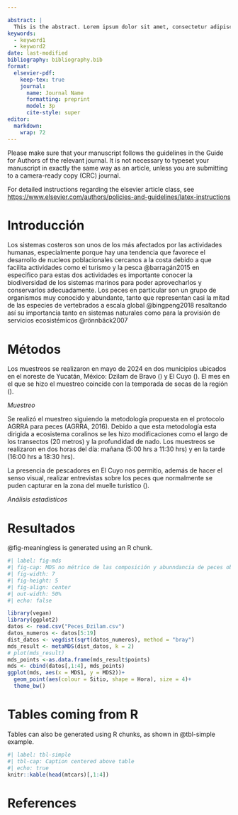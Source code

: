 ```yaml
---

abstract: |
  This is the abstract. Lorem ipsum dolor sit amet, consectetur adipiscing elit. Vestibulum augue turpis, dictum non malesuada a, volutpat eget velit. Nam placerat turpis purus, eu tristique ex tincidunt et. Mauris sed augue eget turpis ultrices tincidunt. Sed et mi in leo porta egestas. Aliquam non laoreet velit. Nunc quis ex vitae eros aliquet auctor nec ac libero. Duis laoreet sapien eu mi luctus, in bibendum leo molestie. Sed hendrerit diam diam, ac dapibus nisl volutpat vitae. Aliquam bibendum varius libero, eu efficitur justo rutrum at. Sed at tempus elit.
keywords: 
  - keyword1
  - keyword2
date: last-modified
bibliography: bibliography.bib
format:
  elsevier-pdf:
    keep-tex: true
    journal:
      name: Journal Name
      formatting: preprint
      model: 3p
      cite-style: super
editor: 
  markdown: 
    wrap: 72
---
```


Please make sure that your manuscript follows the guidelines in the Guide for Authors of the relevant journal. It is not necessary to typeset your manuscript in exactly the same way as an article, unless you are submitting to a camera-ready copy (CRC) journal.

For detailed instructions regarding the elsevier article class, see <https://www.elsevier.com/authors/policies-and-guidelines/latex-instructions>

# Introducción

Los sistemas costeros son unos de los más afectados por las actividades humanas, especialmente porque hay una tendencia que favorece el desarrollo de nucleos poblacionales cercanos a la costa debido a que facilita actividades como el turismo y la pesca @barragán2015 en especifico para estas dos actividades es importante conocer la biodiversidad de los sistemas marinos para poder aprovecharlos y conservarlos adecuadamente. Los peces en particular son un grupo de organismos muy conocido y abundante, tanto que representan casi la mitad de las especies de vertebrados a escala global @bingpeng2018 resaltando así su importancia tanto en sistemas naturales como para la provisión de servicios ecosistémicos @rönnbäck2007

# Métodos

Los muestreos se realizaron en mayo de 2024 en dos municipios ubicados en el noreste de Yucatán, México: Dzilam de Bravo () y El Cuyo (). El mes en el que se hizo el muestreo coincide con la temporada de secas de la región ().

*Muestreo*

Se realizó el muestreo siguiendo la metodología propuesta en el protocolo AGRRA para peces (AGRRA, 2016). Debido a que esta metodología esta dirigida a ecosistema coralinos se les hizo modificaciones como el largo de los transectos (20 metros) y la profundidad de nado. Los muestreos se realizaron en dos horas del día: mañana (5:00 hrs a 11:30 hrs) y en la tarde (16:00 hrs a 18:30 hrs).

La presencia de pescadores en El Cuyo nos permitio, además de hacer el senso visual, realizar entrevistas sobre los peces que normalmente se puden capturar en la zona del muelle turistico ().

*Análisis estadísticos*

# Resultados

@fig-meaningless is generated using an R chunk.

```r
#| label: fig-mds
#| fig-cap: MDS no métrico de las composición y abunndancia de peces observadas en Dzilam y el Cuyo, en horario matutino y vespertino.
#| fig-width: 7
#| fig-height: 5
#| fig-align: center
#| out-width: 50%
#| echo: false

library(vegan)
library(ggplot2)
datos <- read.csv("Peces_Dzilam.csv")
datos_numeros <- datos[5:19]
dist_datos <- vegdist(sqrt(datos_numeros), method = "bray")
mds_result <- metaMDS(dist_datos, k = 2)
# plot(mds_result)
mds_points <-as.data.frame(mds_result$points)
mds <- cbind(datos[,1:4], mds_points)
ggplot(mds, aes(x = MDS1, y = MDS2))+
  geom_point(aes(colour = Sitio, shape = Hora), size = 4)+
  theme_bw()


```

# Tables coming from R

Tables can also be generated using R chunks, as shown in @tbl-simple example.

```r
#| label: tbl-simple
#| tbl-cap: Caption centered above table
#| echo: true
knitr::kable(head(mtcars)[,1:4])
```

# References {.unnumbered}
